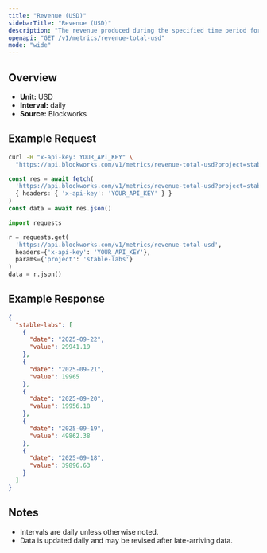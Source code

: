 ```yaml
---
title: "Revenue (USD)"
sidebarTitle: "Revenue (USD)"
description: "The revenue produced during the specified time period for given project."
openapi: "GET /v1/metrics/revenue-total-usd"
mode: "wide"
---
```


## Overview

- **Unit:** USD
- **Interval:** daily
- **Source:** Blockworks

## Example Request

<CodeGroup>

```bash cURL
curl -H "x-api-key: YOUR_API_KEY" \
  "https://api.blockworks.com/v1/metrics/revenue-total-usd?project=stable-labs"
```

```typescript TypeScript
const res = await fetch(
  'https://api.blockworks.com/v1/metrics/revenue-total-usd?project=stable-labs',
  { headers: { 'x-api-key': 'YOUR_API_KEY' } }
)
const data = await res.json()
```

```python Python
import requests

r = requests.get(
  'https://api.blockworks.com/v1/metrics/revenue-total-usd',
  headers={'x-api-key': 'YOUR_API_KEY'},
  params={'project': 'stable-labs'}
)
data = r.json()
```

</CodeGroup>

## Example Response

```json
{
  "stable-labs": [
    {
      "date": "2025-09-22",
      "value": 29941.19
    },
    {
      "date": "2025-09-21",
      "value": 19965
    },
    {
      "date": "2025-09-20",
      "value": 19956.18
    },
    {
      "date": "2025-09-19",
      "value": 49862.38
    },
    {
      "date": "2025-09-18",
      "value": 39896.63
    }
  ]
}
```

## Notes
- Intervals are daily unless otherwise noted.
- Data is updated daily and may be revised after late-arriving data.